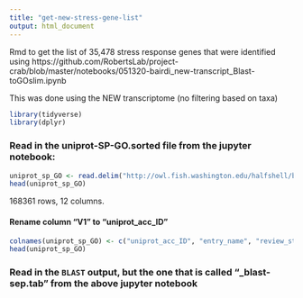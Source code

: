 ```yaml
---
title: "get-new-stress-gene-list"
output: html_document
---
```

Rmd to get the list of 35,478 stress response genes that were identified using https://github.com/RobertsLab/project-crab/blob/master/notebooks/051320-bairdi_new-transcript_Blast-toGOslim.ipynb 

This was done using the NEW transcriptome (no filtering based on taxa)

```r
library(tidyverse)
library(dplyr)
```

### Read in the uniprot-SP-GO.sorted file from the jupyter notebook:
```r
uniprot_sp_GO <- read.delim("http://owl.fish.washington.edu/halfshell/bu-alanine-wd/17-07-20/uniprot-SP-GO.sorted", sep = '\t', header = FALSE)
head(uniprot_sp_GO)
```
168361 rows, 12 columns.

#### Rename column "V1" to "uniprot_acc_ID"
```r
colnames(uniprot_sp_GO) <- c("uniprot_acc_ID", "entry_name", "review_status", "protein_name", "gene_name", "organism", "length", "V8", "V9", "V10", "V11", "gene_ontology_IDs")
head(uniprot_sp_GO)
```

### Read in the `BLAST` output, but the one that is called "_blast-sep.tab" from the above jupyter notebook











